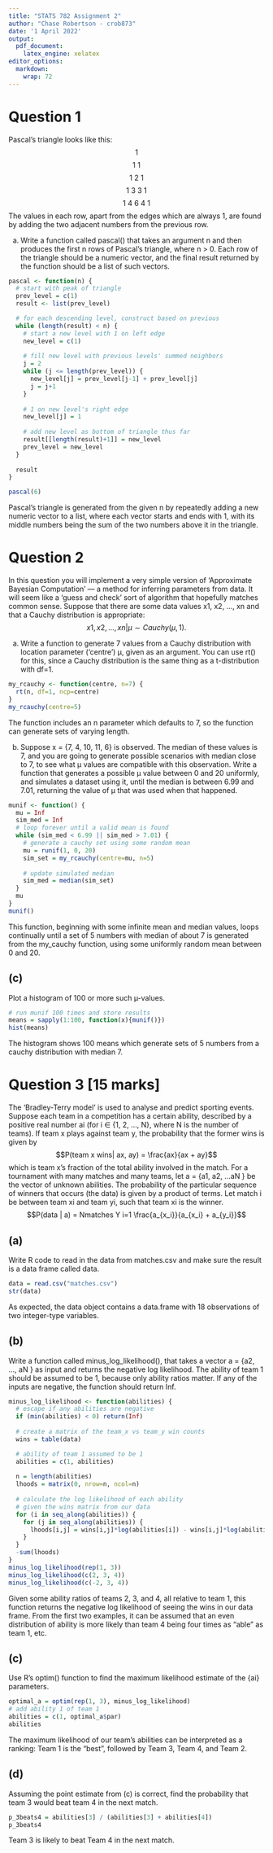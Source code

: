 ```yaml
---
title: "STATS 782 Assignment 2"
author: "Chase Robertson - crob873"
date: '1 April 2022'
output:
  pdf_document:
    latex_engine: xelatex
editor_options: 
  markdown: 
    wrap: 72
---
```


```{=tex}
\begin{center}
I have read the declaration on the cover sheet and confirm my agreement with it.
\end{center}
```
# Question 1

Pascal's triangle looks like this:\
$$1$$ $$1\ 1$$ $$ 1\ 2\ 1 $$ $$ 1\ 3\ 3\ 1 $$ $$ 1\ 4\ 6\ 4\ 1 $$ The
values in each row, apart from the edges which are always 1, are found
by adding the two adjacent numbers from the previous row.

(a) Write a function called pascal() that takes an argument n and then
    produces the first n rows of Pascal's triangle, where n \> 0. Each
    row of the triangle should be a numeric vector, and the final result
    returned by the function should be a list of such vectors.

```r
pascal <- function(n) {
  # start with peak of triangle
  prev_level = c(1)
  result <- list(prev_level)

  # for each descending level, construct based on previous
  while (length(result) < n) {
    # start a new level with 1 on left edge
    new_level = c(1)
    
    # fill new level with previous levels' summed neighbors
    j = 2
    while (j <= length(prev_level)) {
      new_level[j] = prev_level[j-1] + prev_level[j]
      j = j+1
    }
    
    # 1 on new level's right edge
    new_level[j] = 1
    
    # add new level as bottom of triangle thus far
    result[[length(result)+1]] = new_level
    prev_level = new_level
  }
  
  result
}

pascal(6)
```

Pascal's triangle is generated from the given n by repeatedly adding a
new numeric vector to a list, where each vector starts and ends with 1,
with its middle numbers being the sum of the two numbers above it in the
triangle.

# Question 2

In this question you will implement a very simple version of
'Approximate Bayesian Computation' --- a method for inferring parameters
from data. It will seem like a 'guess and check' sort of algorithm that
hopefully matches common sense. Suppose that there are some data values
x1, x2, ..., xn and that a Cauchy distribution is appropriate:
$$x1, x2, ..., xn | µ ∼ Cauchy(µ, 1).$$

(a) Write a function to generate 7 values from a Cauchy distribution
    with location parameter ('centre') µ, given as an argument. You can
    use rt() for this, since a Cauchy distribution is the same thing as
    a t-distribution with df=1.

```r
my_rcauchy <- function(centre, n=7) {
  rt(n, df=1, ncp=centre)
}
my_rcauchy(centre=5)
```

The function includes an n parameter which defaults to 7, so the
function can generate sets of varying length.

(b) Suppose x = {7, 4, 10, 11, 6} is observed. The median of these
    values is 7, and you are going to generate possible scenarios with
    median close to 7, to see what µ values are compatible with this
    observation. Write a function that generates a possible µ value
    between 0 and 20 uniformly, and simulates a dataset using it, until
    the median is between 6.99 and 7.01, returning the value of µ that
    was used when that happened.

```r
munif <- function() {
  mu = Inf
  sim_med = Inf
  # loop forever until a valid mean is found
  while (sim_med < 6.99 || sim_med > 7.01) {
    # generate a cauchy set using some random mean
    mu = runif(1, 0, 20)
    sim_set = my_rcauchy(centre=mu, n=5)
    
    # update simulated median
    sim_med = median(sim_set)
  }
  mu
}
munif()
```

This function, beginning with some infinite mean and median values,
loops continually until a set of 5 numbers with median of about 7 is
generated from the my_cauchy function, using some uniformly random mean
between 0 and 20.

## (c)

Plot a histogram of 100 or more such µ-values.

```r
# run munif 100 times and store results
means = sapply(1:100, function(x){munif()})
hist(means)
```

The histogram shows 100 means which generate sets of 5 numbers from a
cauchy distribution with median 7.

# Question 3 [15 marks]

The 'Bradley-Terry model' is used to analyse and predict sporting
events. Suppose each team in a competition has a certain ability,
described by a positive real number ai (for i ∈ {1, 2, ..., N}, where N
is the number of teams). If team x plays against team y, the probability
that the former wins is given by
$$P(team x wins| ax, ay) = \frac{ax}{ax + ay}$$ which is team x's
fraction of the total ability involved in the match. For a tournament
with many matches and many teams, let a = {a1, a2, ...aN } be the vector
of unknown abilities. The probability of the particular sequence of
winners that occurs (the data) is given by a product of terms. Let match
i be between team xi and team yi, such that team xi is the winner.
$$P(data | a) = Nmatches Y i=1 \frac{a_{x_i}}{a_{x_i} + a_{y_i}}$$

## (a)

Write R code to read in the data from matches.csv and make sure the
result is a data frame called data.

```r
data = read.csv("matches.csv")
str(data)
```

As expected, the data object contains a data.frame with 18 observations
of two integer-type variables.

## (b)

Write a function called minus_log_likelihood(), that takes a vector a =
{a2, ..., aN } as input and returns the negative log likelihood. The
ability of team 1 should be assumed to be 1, because only ability ratios
matter. If any of the inputs are negative, the function should return
Inf.

```r
minus_log_likelihood <- function(abilities) {
  # escape if any abilities are negative
  if (min(abilities) < 0) return(Inf)
  
  # create a matrix of the team_x vs team_y win counts
  wins = table(data)

  # ability of team 1 assumed to be 1
  abilities = c(1, abilities)
  
  n = length(abilities)
  lhoods = matrix(0, nrow=n, ncol=n)
  
  # calculate the log likelihood of each ability
  # given the wins matrix from our data
  for (i in seq_along(abilities)) {
    for (j in seq_along(abilities)) {
      lhoods[i,j] = wins[i,j]*log(abilities[i]) - wins[i,j]*log(abilities[i]+abilities[j])
    }
  }
  -sum(lhoods)
}
minus_log_likelihood(rep(1, 3))
minus_log_likelihood(c(2, 3, 4))
minus_log_likelihood(c(-2, 3, 4))
```

Given some ability ratios of teams 2, 3, and 4, all relative to team
1, this function returns the negative log likelihood of seeing the
wins in our data frame. From the first two examples, it can be assumed
that an even distribution of ability is more likely than team 4 being
four times as "able" as team 1, etc.

## (c)

Use R's optim() function to find the maximum likelihood estimate of the
{ai} parameters.

```r
optimal_a = optim(rep(1, 3), minus_log_likelihood)
# add ability 1 of team 1
abilities = c(1, optimal_a$par)
abilities
```

The maximum likelihood of our team's abilities can be interpreted as a ranking: Team 1 is the "best", followed by Team 3, Team 4, and Team 2.

## (d)

Assuming the point estimate from (c) is correct, find the probability
that team 3 would beat team 4 in the next match.

```r
p_3beats4 = abilities[3] / (abilities[3] + abilities[4])
p_3beats4
```

Team 3 is likely to beat Team 4 in the next match.
